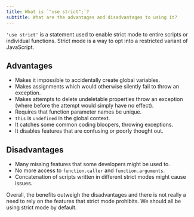 ```yaml
---
title: What is `"use strict";`?
subtitle: What are the advantages and disadvantages to using it?
---
```


`'use strict'` is a statement used to enable strict mode to entire scripts or individual functions. Strict mode is a way to opt into a restricted variant of JavaScript.

## Advantages

- Makes it impossible to accidentally create global variables.
- Makes assignments which would otherwise silently fail to throw an exception.
- Makes attempts to delete undeletable properties throw an exception (where before the attempt would simply have no effect).
- Requires that function parameter names be unique.
- `this` is `undefined` in the global context.
- It catches some common coding bloopers, throwing exceptions.
- It disables features that are confusing or poorly thought out.

## Disadvantages

- Many missing features that some developers might be used to.
- No more access to `function.caller` and `function.arguments`.
- Concatenation of scripts written in different strict modes might cause issues.

Overall, the benefits outweigh the disadvantages and there is not really a need to rely on the features that strict mode prohibits. We should all be using strict mode by default.
